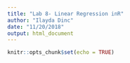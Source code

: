 ```yaml
---
title: "Lab 8- Linear Regression inR"
author: "Ilayda Dinc"
date: "11/20/2018"
output: html_document
---
```


```r
knitr::opts_chunk$set(echo = TRUE)
```

